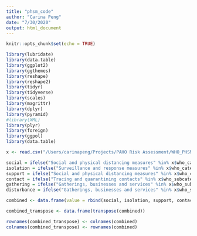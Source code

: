 ```yaml
---
title: "phsm_code"
author: "Carina Peng"
date: "7/30/2020"
output: html_document
---
```


```r
knitr::opts_chunk$set(echo = TRUE)

library(lubridate)
library(data.table)
library(ggplot2)
library(ggthemes)
library(reshape)
library(reshape2)
library(tidyr)
library(tidyverse)
library(scales)
library(magrittr)
library(dplyr)
library(pyramid)
#library(XML)
library(plyr)
library(foreign)
library(ggpol)
library(data.table)

x <- read.csv("/Users/carinapeng/Projects/PAHO Risk Assessment/WHO_PHSM_Cleaned_V1_20_07_22.csv")
```

```r
social = ifelse("Social and physical distancing measures" %in% x$who_category, 0, 1)
isolation = ifelse("Surveillance and response measures" %in% x$who_category, 0, 1)
support = ifelse("Social and physical distancing measures" %in% x$who_category, 0, 1)
contact = ifelse("Tracing and quarantining contacts" %in% x$who_subcategory, 0, 1)
gathering = ifelse("Gatherings, businesses and services" %in% x$who_subcategory, 0, 1)
disturbance = ifelse("Gatherings, businesses and services" %in% x$who_subcategory, 0, 1)

combined <- data.frame(value = rbind(social, isolation, support, contact, gathering, disturbance))

combined_transpose <- data.frame(transpose(combined))

rownames(combined_transpose) <- colnames(combined)
colnames(combined_transpose) <- rownames(combined)

```





